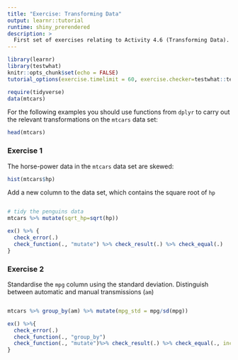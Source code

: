 ```yaml
---
title: "Exercise: Transforming Data"
output: learnr::tutorial
runtime: shiny_prerendered
description: >
  First set of exercises relating to Activity 4.6 (Transforming Data).
---
```


```r
library(learnr)
library(testwhat)
knitr::opts_chunk$set(echo = FALSE)
tutorial_options(exercise.timelimit = 60, exercise.checker=testwhat::testwhat_learnr)

require(tidyverse)
data(mtcars)
```

For the following examples you should use functions from `dplyr` to carry out the relevant transformations on the `mtcars` data set:

```r

head(mtcars)

```

### Exercise 1

The horse-power data in the `mtcars` data set are skewed:

```r
hist(mtcars$hp)
```

Add a new column to the data set, which contains the square root of `hp`

```r



```

```r
# tidy the penguins data
mtcars %>% mutate(sqrt_hp=sqrt(hp))

```


```r

ex() %>% {
  check_error(.)
  check_function(., "mutate") %>% check_result(.) %>% check_equal(.)
}
```

### Exercise 2

Standardise the `mpg` column using the standard deviation. Distinguish between automatic and manual transmissions (`am`) 

```r


```

```r

mtcars %>% group_by(am) %>% mutate(mpg_std = mpg/sd(mpg))

```

```r
ex() %>%{
  check_error(.)
  check_function(., "group_by") 
  check_function(., "mutate")%>% check_result(.) %>% check_equal(., incorrect_msg="Did you group by transmission type before using mutate? Try checking your calculation - you should divide mpg by its standard deviation.")
}
```
